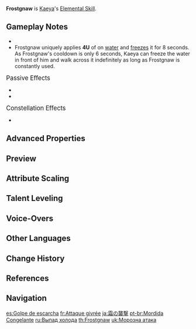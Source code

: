 {{Talent Infobox
|image         = Talent Frostgnaw.png
|character     = Kaeya
|type          = Elemental Skill
|info          = Unleashes a frigid blast, dealing {{Color|Cryo DMG}} to opponents in front of Kaeya.
|particles     = 2.5
|CD            = 6s
|attr1         = Skill DMG
|value1        = 191–406%
|scale_att1    = ATK
}}
{{Description|Kaeya seems affable, but his nature is that of unyielding ice.}}
'''Frostgnaw''' is [[Kaeya]]'s [[Elemental Skill]].

==Gameplay Notes==
*{{TalentNote|particles|2.67}}
*Frostgnaw uniquely applies '''4U''' of {{Cryo}} on [[water]] and [[freeze]]s it for 8 seconds. As Frostgnaw's cooldown is only 6 seconds, Kaeya can freeze the water in front of him and walk across it indefinitely as long as Frostgnaw is constantly used.

;<big>Passive Effects</big>
*{{TalentNote|character=Kaeya|talent=Frostgnaw|ascension|1|Cold-Blooded Strike}}
*{{TalentNote|character=Kaeya|talent=Frostgnaw|ascension|2|Glacial Heart}}

;<big>Constellation Effects</big>
*{{TalentNote|constellation|3|Dance of Frost}}

==Advanced Properties==
{{Advanced Properties
|title   = Skill DMG
|gu      = 2U
|icdtag  = none
|poise   = 140
|impulse = 4

|title2   = Skill DMG (Against Water)
|gu2      = 4U
|icdtag2  = none
|poise2   = 0
|impulse2 = 0
}}

==Preview==
{{Preview
|file=Frostgnaw Preview
}}
{{clr}}

==Attribute Scaling==
{{Talent Scaling
|talentType=Elemental Skill
|levels=14
|order=skilldmg,cd
|titles=Skill DMG (%),CD
|skilldmg_1=191.2
|skilldmg_2=205.54
|skilldmg_3=219.88
|skilldmg_4=239
|skilldmg_5=253.34
|skilldmg_6=267.68
|skilldmg_7=286.8
|skilldmg_8=305.92
|skilldmg_9=325.04
|skilldmg_10=344.16
|skilldmg_11=363.28
|skilldmg_12=382.4
|skilldmg_13=406.3
|skilldmg_14=430
|cd=6s
}}

==Talent Leveling==
{{Talent Upgrade|Kaeya}}

==Voice-Overs==
{{Talent VO}}

==Other Languages==
{{Other Languages
|en      = Frostgnaw
|zhs     = 霜袭
|zhs_rm  = Shuāng xí
|zht     = 霜襲
|zht_rm  = Shuāng xí
|zh_tl   = Frost Raid
|ja      = 霜の襲撃
|ja_rm   = Shimo no Shuugeki
|ja_tl   = Frost Attack
|ko      = 서리 엄습
|ko_rm   = Seori Eomseup
|ko_tl   = Frost Strike
|es      = Golpe de escarcha
|es_tl   = Frost Hit
|fr      = Attaque givrée
|fr_tl   = Frosted Attack
|ru      = Выпад холода
|ru_tl   = Cold Attack
|th      = Frostgnaw
|vi      = Đột Kích Băng Giá
|vi_tl   = 
|de      = Kälteatem
|de_tl   = Cold Breath
|id      = Frostgnaw
|pt      = Mordida Congelante
|pt_tl   = 
|tr      = Buzul Isırığı
|tr_tl   = 
|it      = Attacco gelante
|it_tl   = Freezing Attack
}}

==Change History==
{{Change History|1.0}}

==References==
{{Reflist}}

==Navigation==
{{Talent Navbox|Kaeya}}

[[es:Golpe de escarcha]]
[[fr:Attaque givrée]]
[[ja:霜の襲撃]]
[[pt-br:Mordida Congelante]]
[[ru:Выпад холода]]
[[th:Frostgnaw]]
[[uk:Морозна атака]]